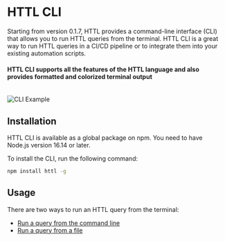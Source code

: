 # HTTL CLI
 
Starting from version 0.1.7, HTTL provides a command-line interface (CLI) that allows you to run HTTL queries from the terminal. 
HTTL CLI is a great way to run HTTL queries in a CI/CD pipeline or to integrate them into your existing automation scripts.

#### HTTL CLI supports all the features of the HTTL language and also provides formatted and colorized terminal output
<br />
<img src="/images/cli-example.png" alt="CLI Example" />

## Installation

HTTL CLI is available as a global package on npm. You need to have Node.js version 16.14 or later.

To install the CLI, run the following command:

```bash
npm install httl -g
```

## Usage

There are two ways to run an HTTL query from the terminal:
- [Run a query from the command line](./cli/request)
- [Run a query from a file](./cli/file)
